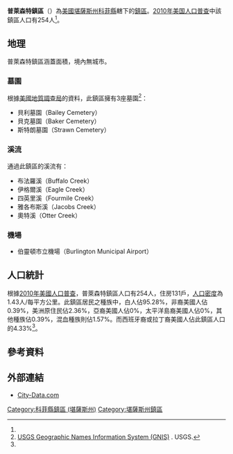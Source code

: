 {{noteTA
|G1=USState
}}
{{Infobox settlement
|official_name = 普萊森特鎮區
|native_name = Pleasant Township
|settlement_type = 鎮區
|image_map = Map highlighting Pleasant Township, Coffey County, Kansas.svg
|map_caption = 普萊森特鎮區在科菲縣的位置
|coordinates_display = inline,title
|coordinates_region = US-KS
|subdivision_type = [[世界政區索引|國家]]
|subdivision_name = [[美国|美国]]
|subdivision_type1 = [[美國行政區劃|州]]
|subdivision_name1 = [[堪薩斯州|堪薩斯州]]
|subdivision_type2 = [[堪薩斯州行政區劃|縣]]
|subdivision_name2 = [[科菲縣_(堪薩斯州)|科菲縣]]
|area_total_km2 = 177.3
|area_land_km2 = 155.56
|area_water_km2 = 21.74
|area_total_sq_mi =
|area_land_sq_mi =
|area_water_sq_mi =
|area_water_percent = 12.26
|population_as_of = [[2010年美国人口普查|2010]]
|population_footnotes = <ref name="Census 2010">{{cite web| url=http://factfinder2.census.gov| title=Race, Hispanic or Latino, Age, and Housing Occupancy: 2010 Census Redistricting Data, Pleasant township, Coffey County, Kansas| publisher=U.S. Census Bureau, American FactFinder 2| accessdate=2016-05-20| archive-date=2013-09-11| archive-url=https://web.archive.org/web/20130911234518/http://factfinder2.census.gov/| dead-url=no}}</ref>
|population_total = 254
|population_density_km2 = auto
|elevation_footnotes = 
|elevation_m = 344
|elevation_ft = 1129
|latd = 38
|latm = 12
|lats = 50
|latNS = N
|longd = 95
|longm = 52
|longs = 36
|longEW = W
|postal_code_type =
|postal_code = 
|blank_name = [[聯邦資料處理標準|FIPS代碼]]
|blank_info = 20-56225
|blank1_name = [[地名信息系统|GNIS編號]] 
|blank1_info = [http://geonames.usgs.gov/pls/gnispublic/f?p=gnispq:3:::NO::P3_FID:0477444 0477444]
|website = 
|footnotes = 
}}

'''普萊森特鎮區'''（{{lang-en|'''Pleasant Township'''}}）為[[美國|美國]][[堪薩斯州|堪薩斯州]][[科菲縣_(堪薩斯州)|科菲縣]]轄下的[[行政鎮區|鎮區]]。[[2010年美国人口普查|2010年美国人口普查]]中該鎮區人口有254人<ref name="Census 2010"/>。

==地理==
普萊森特鎮區涵蓋面積{{convert|177.3|km2|sqmi}}，境內無城市。

===墓園===
根據[[美國地質調查局|美國地質調查局]]的資料，此鎮區擁有3座墓園<ref>[http://geonames.usgs.gov/domestic/index.html USGS Geographic Names Information System (GNIS)] {{Wayback|url=http://geonames.usgs.gov/domestic/index.html |date=20190428150204 }}. USGS.</ref>：
*貝利墓園（Bailey Cemetery）
*貝克墓園（Baker Cemetery）
*斯特朗墓園（Strawn Cemetery）

===溪流===
通過此鎮區的溪流有：
*布法羅溪（Buffalo Creek）
*伊格爾溪（Eagle Creek）
*四英里溪（Fourmile Creek）
*雅各布斯溪（Jacobs Creek）
*奧特溪（Otter Creek）

===機場===
*伯靈頓市立機場（Burlington Municipal Airport）

==人口統計==
根據[[2010年美國人口普查|2010年美國人口普查]]，普萊森特鎮區人口有254人，住房131戶，[[人口密度|人口密度]]為1.43人/每平方公里。此鎮區居民之種族中，白人佔95.28%，非裔美國人佔0.39%，美洲原住民佔2.36%，亞裔美國人佔0%，太平洋島裔美國人佔0%，其他種族佔0.39%，混血種族則佔1.57%。而西班牙裔或拉丁裔美國人佔此鎮區人口的4.33%<ref name="Census 2010"/>。

==參考資料==
{{reflist}}

==外部連結==
*[http://www.city-data.com/township/Pleasant-Coffey-KS.html City-Data.com] {{Wayback|url=http://www.city-data.com/township/Pleasant-Coffey-KS.html |date=20121021212423 }}

{{科菲縣 (堪薩斯州)}}

{{DEFAULTSORT:Pleasant}}
[[Category:科菲縣鎮區_(堪薩斯州)|Category:科菲縣鎮區 (堪薩斯州)]]
[[Category:堪薩斯州鎮區|Category:堪薩斯州鎮區]]